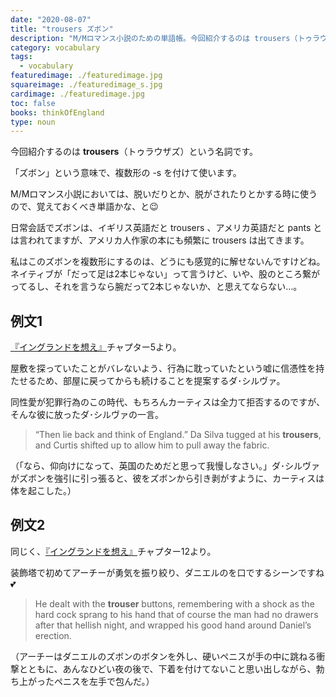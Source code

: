 ```yaml
---
date: "2020-08-07"
title: "trousers ズボン"
description: "M/Mロマンス小説のための単語帳。今回紹介するのは trousers（トゥラウザズ）「ズボン」という意味の名詞です。"
category: vocabulary
tags:
  - vocabulary
featuredimage: ./featuredimage.jpg
squareimage: ./featuredimage_s.jpg
cardimage: ./featuredimage.jpg
toc: false
books: thinkOfEngland
type: noun
---
```



今回紹介するのは __trousers__（トゥラウザズ）という名詞です。  

「ズボン」という意味で、複数形の -s を付けて使います。

M/Mロマンス小説においては、脱いだりとか、脱がされたりとかする時に使うので、覚えておくべき単語かな、と😉

日常会話でズボンは、イギリス英語だと trousers 、アメリカ英語だと pants とは言われてますが、アメリカ人作家の本にも頻繁に trousers は出てきます。

私はこのズボンを複数形にするのは、どうにも感覚的に解せないんですけどね。ネイティブが「だって足は2本じゃない」って言うけど、いや、股のところ繋がってるし、それを言うなら腕だって2本じゃないか、と思えてならない…。

## 例文1

[『イングランドを想え』](/mm-romance/think-of-england/)チャプター5より。

屋敷を探っていたことがバレないよう、行為に耽っていたという嘘に信憑性を持たせるため、部屋に戻ってからも続けることを提案するダ･シルヴァ。

同性愛が犯罪行為のこの時代、もちろんカーティスは全力て拒否するのですが、そんな彼に放ったダ･シルヴァの一言。

<Blockquote srcName="Think of England" srcURL="https://amzn.to/2By9uQ0" book>
“Then lie back and think of England.” Da Silva tugged at his <strong>trousers</strong>, and Curtis shifted up to allow him to pull away the fabric.
</Blockquote>

<p className="translation">（「なら、仰向けになって、英国のためだと思って我慢しなさい。」ダ･シルヴァがズボンを強引に引っ張ると、彼をズボンから引き剥がすように、カーティスは体を起こした。）</p>

## 例文2

同じく、[『イングランドを想え』](/mm-romance/think-of-england/)チャプター12より。

装飾塔で初めてアーチーが勇気を振り絞り、ダニエルのを口でするシーンですね💕

<Blockquote srcName="Think of England" srcURL="https://amzn.to/2By9uQ0" book>
He dealt with the <strong>trouser</strong> buttons, remembering with a shock as the hard cock sprang to his hand that of course the man had no drawers after that hellish night, and wrapped his good hand around Daniel’s erection.
</Blockquote>

<p className="translation">（アーチーはダニエルのズボンのボタンを外し、硬いペニスが手の中に跳ねる衝撃とともに、あんなひどい夜の後で、下着を付けてないこと思い出しながら、勃ち上がったペニスを左手で包んだ。）</p>

<VocabularyFooter book="thinkOfEngland" />
